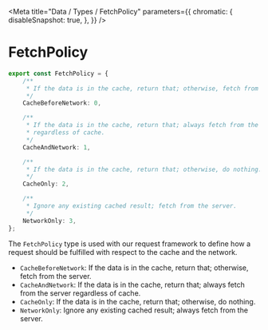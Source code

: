 
<Meta
    title="Data / Types / FetchPolicy"
    parameters={{
        chromatic: {
            disableSnapshot: true,
        },
    }}
/>

# FetchPolicy

```ts
export const FetchPolicy = {
    /**
     * If the data is in the cache, return that; otherwise, fetch from the server.
     */
    CacheBeforeNetwork: 0,

    /**
     * If the data is in the cache, return that; always fetch from the server
     * regardless of cache.
     */
    CacheAndNetwork: 1,

    /**
     * If the data is in the cache, return that; otherwise, do nothing.
     */
    CacheOnly: 2,

    /**
     * Ignore any existing cached result; fetch from the server.
     */
    NetworkOnly: 3,
};
```

The `FetchPolicy` type is used with our request framework to define how a request should be fulfilled with respect to the cache and the network.

-   `CacheBeforeNetwork`: If the data is in the cache, return that; otherwise, fetch from the server.
-   `CacheAndNetwork`: If the data is in the cache, return that; always fetch from the server regardless of cache.
-   `CacheOnly`: If the data is in the cache, return that; otherwise, do nothing.
-   `NetworkOnly`: Ignore any existing cached result; always fetch from the server.
